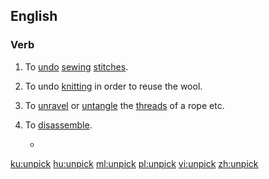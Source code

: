 ==English==

===Verb===
{{en-verb}}

# {{label|en|sewing}} To [[undo]] [[sewing]] [[stitch]]es.
# {{label|en|knitting}} To undo [[knitting]] in order to reuse the wool.
# To [[unravel]] or [[untangle]] the [[thread]]s of a rope etc.
# {{label|en|figuratively}} To [[disassemble]].
#* {{quote-journal
|date=January 25, 2011
|author=Paul Fletcher
|title=Arsenal 3 - 0 Ipswich (agg 3 - 1)
|work=BBC
|url=http://news.bbc.co.uk/sport2/hi/football/league_cup/9371217.stm
|page=
|passage=The home team eventually started to '''unpick''' the Town defence and Fabregas forced a saved from visiting goalkeeper Marton Fulop after collecting a pass from Bendtner, who played on the right side of the front line.}}

[[ku:unpick]]
[[hu:unpick]]
[[ml:unpick]]
[[pl:unpick]]
[[vi:unpick]]
[[zh:unpick]]